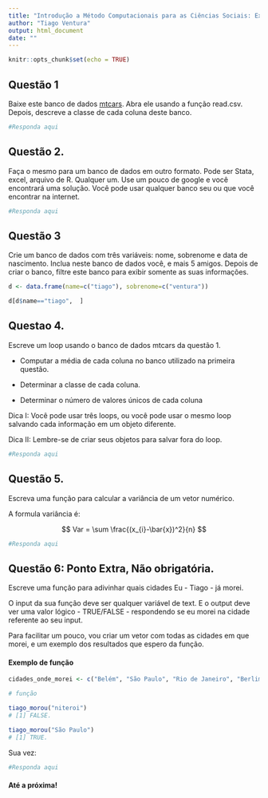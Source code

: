 ```yaml
---
title: "Introdução a Método Computacionais para as Ciências Sociais: Exercício 2"
author: "Tiago Ventura"
output: html_document
date: ""
---
```


```r
knitr::opts_chunk$set(echo = TRUE)
```



## Questão 1    
 
Baixe este banco de dados [mtcars](https://www.dropbox.com/s/zks9aom2ff085uw/mtcars.csv?dl=0). Abra ele usando a função read.csv. Depois, descreve a classe de cada coluna deste banco. 

```r
#Responda aqui
```

## Questão 2.

Faça o mesmo para um banco de dados em outro formato. Pode ser Stata, excel, arquivo de R. Qualquer um. Use um pouco de google e você encontrará uma solução.  Você pode usar qualquer banco seu ou que você encontrar na internet. 

```r
#Responda aqui
```

## Questão 3

Crie um banco de dados com três variáveis: nome, sobrenome e data de nascimento. Inclua neste banco de dados você, e mais 5 amigos. Depois de criar o banco, filtre este banco para exibir somente as suas informações. 

```r

d <- data.frame(name=c("tiago"), sobrenome=c("ventura"))

d[d$name=="tiago",  ]

```


## Questao 4.

Escreve um loop usando o banco de dados mtcars da questão 1. 

- Computar a média de cada coluna no banco utilizado na primeira questão.

- Determinar a classe de cada coluna. 

- Determinar o número de valores únicos de cada coluna

Dica I: Você pode usar três loops, ou você pode usar o mesmo loop salvando cada informação em um objeto diferente. 

Dica II: Lembre-se de criar seus objetos para salvar fora do loop.

```r
#Responda aqui
```


## Questão 5.

Escreva uma função para calcular a variância de um vetor numérico. 

A formula variância é:

$$
Var = \sum \frac{(x_{i}-\bar{x})^2}{n}
$$

```r
#Responda aqui
```

## Questão 6: Ponto Extra, Não obrigatória. 

Escreve uma função para adivinhar quais cidades Eu - Tiago - já morei. 


O input da sua função deve ser qualquer variável de text. E o output deve ver uma valor lógico - TRUE/FALSE - respondendo se eu morei na cidade referente ao seu input.

Para facilitar um pouco, vou criar um vetor com todas as cidades em que morei, e um exemplo dos resultados que espero da função. 


#### Exemplo de função
```r

cidades_onde_morei <- c("Belém", "São Paulo", "Rio de Janeiro", "Berlim", "Brasília", "Washington - DC")

# função

tiago_morou("niteroi")
# [1] FALSE. 

tiago_morou("São Paulo")
# [1] TRUE. 


```

Sua vez:

```r
#Responda aqui
```




#### Até a próxima!


